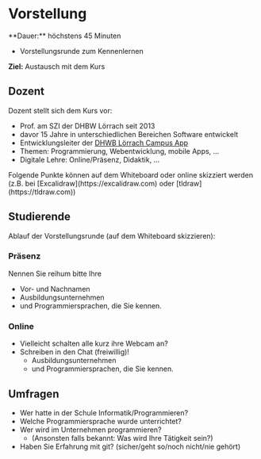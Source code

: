 
# Vorstellung

<Callout>
  **Dauer:** höchstens 45 Minuten

  - Vorstellungsrunde zum Kennenlernen

  **Ziel:** Austausch mit dem Kurs
</Callout>


## Dozent

Dozent stellt sich dem Kurs vor: 

- Prof. am SZI der DHBW Lörrach seit 2013
- davor 15 Jahre in unterschiedlichen Bereichen Software entwickelt
- Entwicklungsleiter der [DHWB Lörrach Campus App](https://dhbw-loerrach.de/campus-app)
- Themen: Programmierung, Webentwicklung, mobile Apps, …
- Digitale Lehre: Online/Präsenz, Didaktik, …

<Callout type="warning">
Folgende Punkte können auf dem Whiteboard oder online skizziert werden (z.B. bei [Excalidraw](https://excalidraw.com) oder [tldraw](https://tldraw.com))
</Callout>

## Studierende

Ablauf der Vorstellungsrunde (auf dem Whiteboard skizzieren):

### Präsenz

Nennen Sie reihum bitte Ihre

- Vor- und Nachnamen
- Ausbildungsunternehmen
- und Programmiersprachen, die Sie kennen.

### Online

- Vielleicht schalten alle kurz ihre Webcam an?
- Schreiben in den Chat (freiwillig)!
  - Ausbildungsunternehmen
  - und Programmiersprachen, die Sie kennen.

## Umfragen

- Wer hatte in der Schule Informatik/Programmieren?
- Welche Programmiersprache wurde unterrichtet?
- Wer wird im Unternehmen programmieren?
  - (Ansonsten falls bekannt: Was wird Ihre Tätigkeit sein?)
- Haben Sie Erfahrung mit git? (sicher/geht so/noch nicht/nie gehört)